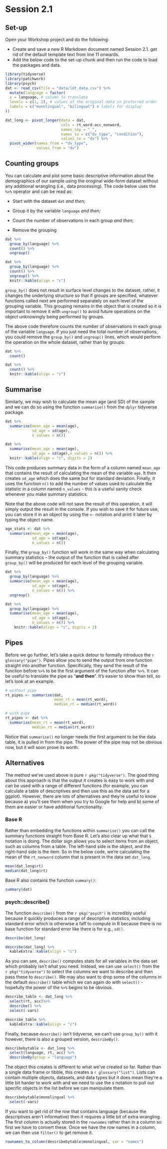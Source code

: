
# Session 2.1 {#session-2-1}

## Set-up

Open your Workshop project and do the following:

* Create and save a new R Markdown document named Session 2.1. get rid of the default template text from line 11 onwards.
* Add the below code to the set-up chunk and then run the code to load the packages and data.

```r
library(tidyverse)
library(patchwork)
library(psych)
dat <- read_csv(file = "data/ldt_data.csv") %>%
  mutate(language = factor(
  x = language, # column to translate
  levels = c(1, 2), # values of the original data in preferred order
  labels = c("monolingual", "bilingual") # labels for display
))

dat_long <- pivot_longer(data = dat, 
                         cols = rt_word:acc_nonword, 
                         names_sep = "_", 
                         names_to = c("dv_type", "condition"),
                         values_to = "dv") %>%
  pivot_wider(names_from = "dv_type", 
              values_from = "dv")
```

## Counting groups

You can calculate and plot some basic descriptive information about the demographics of our sample using the oroginal wide-form dataset without any additional wrangling (i.e., data processing). The code below uses the `%>%` operator and can be read as:

-   Start with the dataset `dat` *and then;*

-   Group it by the variable `language` *and then;*

-   Count the number of observations in each group *and then;*

-   Remove the grouping

```r
dat %>%
  group_by(language) %>%
  count() %>%
  ungroup()
```

```r
dat %>%
  group_by(language) %>%
  count() %>%
  ungroup() %>%
  knitr::kable(align = "c")
```


`group_by()` does not result in surface level changes to the dataset, rather, it changes the underlying structure so that if groups are specified, whatever functions called next are performed separately on each level of the grouping variable. This grouping remains in the object that is created so it is important to remove it with `ungroup()` to avoid future operations on the object unknowingly being performed by groups. 

The above code therefore counts the number of observations in each group of the variable `language`. If you just need the total number of observations, you could remove the `group_by()` and `ungroup()` lines, which would perform the operation on the whole dataset, rather than by groups:

```r
dat %>%
  count()
```

```r
dat %>%
  count() %>%
  knitr::kable(align = "c")
```

## Summarise

Similarly, we may wish to calculate the mean age (and SD) of the sample and we can do so using the function `summarise()` from the `dplyr` tidyverse package.

```r
dat %>%
  summarise(mean_age = mean(age),
            sd_age = sd(age),
            n_values = n())
```

```r
dat %>%
  summarise(mean_age = mean(age),
            sd_age = sd(age),n_values = n()) %>%
  knitr::kable(align = "c", digits = 2)
```

This code produces summary data in the form of a column named `mean_age` that contains the result of calculating the mean of the variable `age`. It then creates `sd_age` which does the same but for standard deviation. Finally, it uses the function `n()` to add the number of values used to calculate the statistic in a column named `n_values` - this is a useful sanity check whenever you make summary statistics.

Note that the above code will not save the result of this operation, it will simply output the result in the console. If you wish to save it for future use, you can store it in an object by using the `<-` notation and print it later by typing the object name.

```r
age_stats <- dat %>%
  summarise(mean_age = mean(age),
            sd_age = sd(age),
            n_values = n())
```

Finally, the `group_by()` function will work in the same way when calculating summary statistics -- the output of the function that is called after `group_by()` will be produced for each level of the grouping variable.

```r
dat %>%
  group_by(language) %>%
  summarise(mean_age = mean(age),
            sd_age = sd(age),
            n_values = n()) %>%
  ungroup()
```

```r
dat %>%
  group_by(language) %>%
  summarise(mean_age = mean(age),
            sd_age = sd(age),
            n_values = n()) %>%
    knitr::kable(align = "c", digits = 2)
```

## Pipes {#pipes-first}

Before we go further, let's take a quick detour to formally introduce the `r glossary("pipe")`. Pipes allow you to send the output from one function straight into another function. Specifically, they send the result of the function before `%>%` to be the first argument of the function after `%>%`. It can be useful to translate the pipe as "**and then**". It's easier to show than tell, so let's look at an example.

```r
# without pipe
rt_pipes <- summarise(dat,
                      mean_rt = mean(rt_word), 
                      median_rt = median(rt_word))

# with pipe
rt_pipes <- dat %>% 
  summarise(mean_rt = mean(rt_word), 
            median_rt = median(rt_word))
```

Notice that `summarise()` no longer needs the first argument to be the data table, it is pulled in from the pipe. The power of the pipe may not be obvious now, but it will soon prove its worth. 

## Alternatives

The method we've used above is pure `r pkg("tidyverse")`. The good thing about this approach is that the output it creates is easy to work with and can be used with a range of different functions (for example, you can calculate a table of descriptives and then use this as the data set for a ggplot). However, there are lots of alternatives and they're useful to know because a) you'll see them when you try to Google for help and b) some of them are easier or have additional functionality.

### Base R

Rather than embedding the functions within `summarise()` you can call the summary functions straight from Base R. Let's also clear up what that `$` notation is doing. The dollar sign allows you to select items from an object, such as columns from a table. The left-hand side is the object, and the right-hand side is the item. So in the below code, we're calculating the mean of the `rt_nonword` column that is present in the data set `dat_long`.

```r
mean(dat_long$rt)
median(dat_long$rt)
```

Base R also contains the function `summary()`:

```r
summary(dat)
```

### psych::describe()

The function `describe()` from the `r pkg("psych")` is incredibly useful because it quickly produces a range of descriptive statistics, including standard error which is otherwise a faff to compute in R because there is no base function for standard error like there is for e.g., `sd()`.

```r
describe(dat_long)
```

```r
describe(dat_long) %>%
  kableExtra::kable(align = "c")

```


As you can see, `describe()` computes stats for all variables in the data set which probably isn't what you need. Instead, we can use `select()` from the `r pkg("tidyverse")` to select the columns we want to describe and then pass these to `describe()`. We may also want to drop some of the columns in the default `describe()` table which we can again do with `select()` - hopefully the power of the `%>%` begins to be obvious.

```r
describe_table <- dat_long %>%
  select(rt, acc)%>%
  describe() %>%
  select(-vars)
```

```r
describe_table %>%
  kableExtra::kable(align = "c")
```


Finally, because `describe()` isn't tidyverse, we can't use `group_by()` with it however, there is also a grouped version, `describeBy()`. 

```r
describebytable <- dat_long %>%
  select(language, rt, acc) %>%
  describeBy(group = "language") 
```

The object this creates is different to what we've created so far. Rather than a single data frame or tibble, this creates a `r glossary("list")`. Lists can contain multiple objects, datasets, and data types but it does mean they're a little bit harder to work with and we need to use the `$` notation to pull out specific objects in the list before we can manipulate them.

```r
describebytable$monolingual %>%
  select(-vars) 
```


If you want to get rid of the row that contains language (because the descriptives aren't informative) then it requires a little bit of extra wrangling. The first column is actually stored in the `rownames` rather than in a column so first we have to convert these. Once we have the row names in a column, we can then use `filter()` to get remove it.

```r
rownames_to_column(describebytable$monolingual, var = "names")
```








